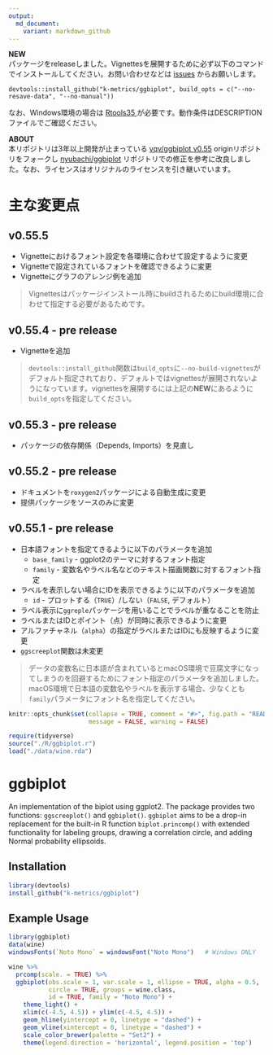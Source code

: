 ```yaml
---
output:
  md_document:
    variant: markdown_github
---
```


<!-- README.md is generated from README.Rmd. Please edit that file -->

**NEW**  
パッケージをreleaseしました。Vignettesを展開するために必ず以下のコマンドでインストールしてください。お問い合わせなどは [issues](https://github.com/k-metrics/ggbiplot/issues) からお願いします。  

```
devtools::install_github("k-metrics/ggbiplot", build_opts = c("--no-resave-data", "--no-manual"))
```

なお、Windows環境の場合は [Rtools35 <i class="fa fa-external-link"></i>](https://cran.r-project.org/bin/windows/Rtools/){target="_blank" title="Building R for Windows"} が必要です。動作条件はDESCRIPTIONファイルでご確認ください。  


**ABOUT**  
本リポジトリは3年以上開発が止まっている [vqv/ggbiplot v0.55](https://github.com/vqv/ggbiplot) originリポジトリをフォークし [nyubachi/ggbiplot](https://github.com/nyubachi/ggbiplot) リポジトリでの修正を参考に改良しました。なお、ライセンスはオリジナルのライセンスを引き継いでいます。



主な変更点
==========

v0.55.5
-------

* Vignetteにおけるフォント設定を各環境に合わせて設定するように変更
* Vignetteで設定されているフォントを確認できるように変更
* Vignetteにグラフのアレンジ例を追加


> Vignettesはパッケージインストール時にbuildされるためにbuild環境に合わせて指定する必要があるためです。


v0.55.4 - pre release
-------

* Vignetteを追加


> `devtools::install_github`関数は`build_opts`に`--no-build-vignettes`がデフォルト指定されており、デフォルトではvignettesが展開されないようになっています。vignettesを展開するには上記の**NEW**にあるように`build_opts`を指定してください。


v0.55.3 - pre release
-------

* パッケージの依存関係（Depends, Imports）を見直し


v0.55.2 - pre release
-------

* ドキュメントを`roxygen2`パッケージによる自動生成に変更
* 提供パッケージをソースのみに変更


v0.55.1 - pre release
-------

* 日本語フォントを指定てきるように以下のパラメータを追加
    * `base_family` - ggplot2のテーマに対するフォント指定
    * `family` - 変数名やラベル名などのテキスト描画関数に対するフォント指定
* ラベルを表示しない場合にIDを表示できるように以下のパラメータを追加
    * `id` - プロットする（`TRUE`）/しない（`FALSE`, デフォルト）
* ラベル表示に`ggreple`パッケージを用いることでラベルが重なることを防止
* ラベルまたはIDとポイント（点）が同時に表示できるように変更
* アルファチャネル（`alpha`）の指定がラベルまたはIDにも反映するように変更
* `ggscreeplot`関数は未変更

> データの変数名に日本語が含まれているとmacOS環境で豆腐文字になってしまうのを回避するためにフォント指定のパラメータを追加しました。macOS環境で日本語の変数名やラベルを表示する場合、少なくとも`family`パラメータにフォント名を指定してください。  


```r
knitr::opts_chunk$set(collapse = TRUE, comment = "#>", fig.path = "README-",
                      message = FALSE, warning = FALSE)

require(tidyverse)
source("./R/ggbiplot.r")
load("./data/wine.rda")
```

ggbiplot
========

An implementation of the biplot using ggplot2. The package provides two functions: `ggscreeplot()` and `ggbiplot()`. `ggbiplot` aims to be a drop-in replacement for the built-in R function `biplot.princomp()` with extended functionality for labeling groups, drawing a correlation circle, and adding Normal probability ellipsoids.


Installation
------------

```r
library(devtools)
install_github("k-metrics/ggbiplot")
```

Example Usage
-------------

```r
library(ggbiplot)
data(wine)
windowsFonts(`Noto Mono` = windowsFont("Noto Mono")   # Windows ONLY
```

```r
wine %>% 
  prcomp(scale. = TRUE) %>% 
  ggbiplot(obs.scale = 1, var.scale = 1, ellipse = TRUE, alpha = 0.5,
           circle = TRUE, groups = wine.class,
           id = TRUE, family = "Noto Mono") +
    theme_light() + 
    xlim(c(-4.5, 4.5)) + ylim(c(-4.5, 4.5)) + 
    geom_hline(yintercept = 0, linetype = "dashed") + 
    geom_vline(xintercept = 0, linetype = "dashed") + 
    scale_color_brewer(palette = "Set2") + 
    theme(legend.direction = 'horizontal', legend.position = 'top')
```

